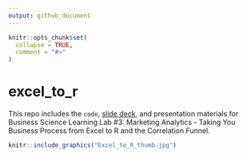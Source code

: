 ```yaml
---
output: github_document
---
```


<!-- README.md is generated from README.Rmd. Please edit that file -->

```r
knitr::opts_chunk$set(
  collapse = TRUE,
  comment = "#>"
)
```
# excel_to_r

This repo includes the `code`, [slide deck](/Excel_To_R.pdf), and presentation materials for Business Science Learning Lab #3: Marketing Analytics - Taking You Business Process from Excel to R and the Correlation Funnel. 

```r
knitr::include_graphics("Excel_to_R_thumb.jpg")
```

